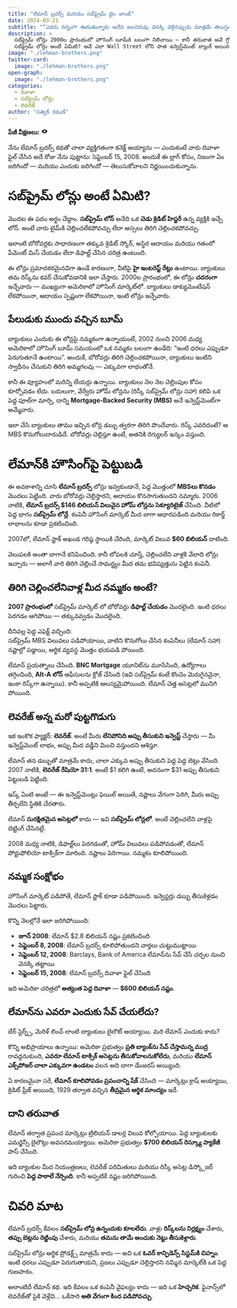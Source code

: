 ```yaml
---
title: "లేమాన్ బ్రదర్స్ మరియు సబ్‌ప్రైమ్ టైం బాంబ్"
date: 2024-03-21
subtitle: "“ఎవరు నగ్నంగా ఈదుతున్నారు అనేది జలచెరువు వెనక్కి వెళ్లినప్పుడు మాత్రమే తెలుస్తుంది.” — వారెన్ బఫెట్"
description: >
  సబ్‌ప్రైమ్ లోన్లు 2000ల ప్రారంభంలో హౌసింగ్ బూమ్‌కి బలంగా నిలిచాయి — కానీ తరువాత అవే గ్లోబల్ ఫైనాన్స్ సిస్టంను కుదిపేశాయి.  
  సబ్‌ప్రైమ్ లోన్లు అంటే ఏమిటి? అవే ఎలా Wall Street లోని పాత ఇన్వెస్ట్‌మెంట్ బ్యాంక్ అయిన Lehman Brothers‌ను కూల్చేశాయి?
image: "./lehman-brothers.png"
twitter-card:
  image: "./lehman-brothers.png"
open-graph:
  image: "./lehman-brothers.png"
categories:
  - దివాళా
  - సబ్‌ప్రైమ్ లోన్లు
  - లెవరేజ్
author: "సత్విక్ రమణ్"
---
```


<p><b>పేజీ వీక్షణలు:</b> <svg xmlns="http://www.w3.org/2000/svg" width="1em" height="1em" viewBox="0 0 256 256"><path fill="currentColor" d="M247.31 124.76c-.35-.79-8.82-19.58-27.65-38.41C194.57 61.26 162.88 48 128 48S61.43 61.26 36.34 86.35C17.51 105.18 9 124 8.69 124.76a8 8 0 0 0 0 6.5c.35.79 8.82 19.57 27.65 38.4C61.43 194.74 93.12 208 128 208s66.57-13.26 91.66-38.34c18.83-18.83 27.3-37.61 27.65-38.4a8 8 0 0 0 0-6.5M128 168a40 40 0 1 1 40-40a40 40 0 0 1-40 40"/></svg> <span class="waline-pageview-count"></i><p>

నేను లేమాన్ బ్రదర్స్ కథతో చాలా వ్యక్తిగతంగా కనెక్ట్ అయ్యాను — ఎందుకంటే వారు దివాళా ఫైల్ చేసిన అదే రోజు నేను పుట్టాను: సెప్టెంబర్ 15, 2008. అందుకే ఈ బ్లాగ్ కోసం, నిజంగా ఏం జరిగిందో — మరియు ఎందుకు జరిగిందో — తెలుసుకోవాలని నిర్ణయించుకున్నాను.

# సబ్‌ప్రైమ్ లోన్లు అంటే ఏమిటి?
మొదట ఈ పదం అర్థం చేద్దాం. **సబ్‌ప్రైమ్ లోన్** అనేది ఒక **చెడు క్రెడిట్ హిస్టరీ** ఉన్న వ్యక్తికి ఇచ్చే లోన్. అంటే వారు టైమ్‌కి చెల్లించలేకపోవచ్చు లేదా అస్సలు తిరిగి చెల్లించకపోవచ్చు.

ఇలాంటి బోరోవర్లకు సాధారణంగా తక్కువ క్రెడిట్ స్కోర్, అస్థిర ఆదాయం మరియు గతంలో పేమెంట్ మిస్ చేయడం లేదా డిఫాల్ట్ చేసిన చరిత్ర ఉంటుంది.

ఈ లోన్లు ప్రమాదకరమైనవిగా ఉండే కారణంగా, వీటిపై **హై ఇంటరెస్ట్ రేట్లు** ఉంటాయి. బ్యాంకులు తమ రిస్క్‌ను కవర్ చేసుకోవడానికి ఇలా చేస్తారు. 2000ల ప్రారంభంలో, ఈ లోన్లు **చదరంగా** ఇచ్చేవారు — ముఖ్యంగా అమెరికాలో హౌసింగ్ మార్కెట్‌లో. బ్యాంకులు డాక్యుమెంటేషన్ లేకపోయినా, ఆదాయం స్పష్టంగా లేకపోయినా, ఇంటి లోన్లు ఇచ్చేవారు.

## పేలుడుకు ముందు వచ్చిన బూమ్
బ్యాంకులు ఎందుకు ఈ లోన్లపై నమ్మకంగా ఉన్నాయంటే, 2002 నుంచి 2006 మధ్య అమెరికాలో హౌసింగ్ బూమ్ సమయంలో ఒక నమ్మకం బలంగా ఉండేది: “ఇంటి ధరలు ఎప్పుడూ పెరుగుతూనే ఉంటాయి”. అందుకే, బోరోవర్లు తిరిగి చెల్లించకపోయినా, బ్యాంకులు ఇంటిని స్వాధీనం చేసుకుని తిరిగి అమ్మగలవు — ఎక్కువగా లాభంతోనే.

కానీ ఈ వ్యూహంలో మరిన్ని లేయర్లు ఉన్నాయి. బ్యాంకులు నెల నెల చెల్లింపుల కోసం కూర్చోవడం లేదు. బదులుగా, వేర్వేరు హోమ్ లోన్లను (రిస్కీ సబ్‌ప్రైమ్ లోన్లు సహా) కలిపి ఒక పెద్ద పూల్‌గా మార్చి, దాన్ని **Mortgage-Backed Security (MBS)** అనే ఇన్వెస్ట్‌మెంట్‌గా అమ్మేవారు.

ఇలా చేసి బ్యాంకులు తాము ఇచ్చిన లోన్ల డబ్బు త్వరగా తిరిగి పొందేవారు. రిస్క్ ఎవరిదంటే? ఆ MBS కొనుగోలుదారుడిదే. బోరోవర్లు చెల్లిస్తూ ఉంటే, అతనికి రెగ్యులర్ ఇన్కం వస్తుంది.

# లేమాన్‌కి హౌసింగ్‌పై పెట్టుబడి
ఈ అవకాశాన్ని చూసి **లేమాన్ బ్రదర్స్** లోన్లు ఇవ్వకుండానే, పెద్ద మొత్తంలో **MBSలు కొనడం** మొదలు పెట్టింది. వారు బోరోవర్లు చెల్లిస్తారని, ఆదాయం కొనసాగుతుందని నమ్మారు. 2006 నాటికి, **లేమాన్ బ్రదర్స్ $146 బిలియన్ విలువైన హోమ్ లోన్లను సెక్యూరిటైజ్** చేసింది. వీటిలో పెద్ద భాగం **సబ్‌ప్రైమ్ లోన్లే**. కంపెనీ హౌసింగ్ మార్కెట్ మీద బాగా ఆధారపడింది మరియు రికార్డ్ లాభాలను కూడా ప్రకటించింది.

2007లో, లేమాన్ స్టాక్ అఖండ గరిష్ఠ స్థాయికి చేరింది, మార్కెట్ విలువ **$60 బిలియన్** దాటింది.

వెలుపలకి అంతా బాగానే కనిపించింది. కానీ లోపలకి చూస్తే, చెల్లించలేని వాళ్లకి వేలాది లోన్లు ఇచ్చారు — అలాగే వారి తిరిగి చెల్లించే సామర్థ్యం మీద తమ భవిష్యత్తును పెట్టిన కంపెనీ.

## తిరిగి చెల్లించలేనివాళ్ల మీద నమ్మకం అంటే?
**2007 ప్రారంభంలో** సబ్‌ప్రైమ్ మార్కెట్ లో బోరోవర్లు **డిఫాల్ట్ చేయడం** మొదలైంది. ఇంటి ధరలు పెరగడం ఆగిపోయి — తక్కువవ్వడం మొదలైంది.

దీనివల్ల పెద్ద ఎఫెక్ట్ వచ్చింది:  
సబ్‌ప్రైమ్ MBS విలువలు పడిపోయాయి, వాటిని కొనుగోలు చేసిన కంపెనీలు (లేమాన్ సహా) నష్టాల్లో పడ్డాయి, ఆర్థిక వ్యవస్థ మొత్తం భయపడి పోయింది.

లేమాన్ ప్రయత్నాలు చేసింది. **BNC Mortgage** యూనిట్‌ను మూసేసింది, ఉద్యోగాలు తగ్గించింది, **Alt-A లోన్** ఆఫీసులను క్లోజ్ చేసింది (ఇవి సబ్‌ప్రైమ్ కంటే కొంచెం మెరుగైనవైనా, ఇంకా రిస్క్‌గా ఉన్నాయి). కానీ అప్పటికి ఆలస్యమైపోయింది. లేమాన్ చెత్త అసెట్లలో మునిగి పోయింది.

## లెవరేజ్ అన్న మరో పుట్టగొడుగు
ఇక ఇంకొక ఫ్యాక్టర్: **లెవరేజ్**. అంటే మీరు **లేనిపోనిది అప్పు తీసుకుని ఇన్వెస్ట్** చేస్తారు — మీ ఇన్వెస్ట్‌మెంట్ లాభం, అప్పు మీద వడ్డీని మించి వస్తుందని ఆశిస్తూ.

లేమాన్ తన డబ్బుతో మాత్రమే కాదు, చాలా ఎక్కువ అప్పు తీసుకుని పెద్ద పెద్ద బెట్లు వేసింది. 2007 నాటికి, **లెవరేజ్ రేషియో 31:1**. అంటే $1 కలిగి ఉంటే, అదనంగా $31 అప్పు తీసుకుని పెట్టుబడి పెట్టింది.

ఇస్క్ ఏంటి అంటే — ఈ ఇన్వెస్ట్‌మెంట్లు ఫెయిల్ అయితే, నష్టాలు వేగంగా పెరిగి, మీరు అప్పు తీర్చలేని స్థితికి చేరతారు.  

లేమాన్ **సురక్షితమైన అసెట్లలో** కాదు — ఇవి **సబ్‌ప్రైమ్ లోన్లలో**. అంటే చెల్లించలేని వాళ్లపై బెట్టింగ్ చేసినట్లే.  

2008 మధ్య నాటికి, డిఫాల్ట్‌లు పెరగడంతో, హోమ్ విలువలు పడిపోవడంతో, లేమాన్ పోర్టుఫోలియో టాక్సిక్‌గా మారింది. నష్టాలు పెరిగాయి. నమ్మకం కూలిపోయింది.

## నమ్మక సంక్షోభం
హౌసింగ్ మార్కెట్ పడిపోతే, లేమాన్ స్టాక్ కూడా పడిపోయింది. ఇన్వెస్టర్లు డబ్బు తీసుకెళ్లడం మొదలు పెట్టారు.

కొన్ని నెలల్లోనే ఇలా జరిగిపోయింది:

* **జూన్ 2008**: లేమాన్ $2.8 బిలియన్ నష్టం ప్రకటించింది  
* **సెప్టెంబర్ 8, 2008**: లేమాన్ బ్రదర్స్ కూలిపోతుందని వార్తలు చుట్టుముట్టాయి  
* **సెప్టెంబర్ 12, 2008**: Barclays, Bank of America లేమాన్‌ను సేవ్ చేసే చర్చల నుంచి వెనక్కి తట్టాయి  
* **సెప్టెంబర్ 15, 2008**: లేమాన్ బ్రదర్స్ దివాళా ఫైల్ చేసింది  

ఇది అమెరికా చరిత్రలో **అత్యంత పెద్ద దివాళా** — **$600 బిలియన్ నష్టం**.

## లేమాన్‌ను ఎవరూ ఎందుకు సేవ్ చేయలేదు?
బేర్ స్టెర్న్స్, మెరిళ్ లించ్ లాంటి బ్యాంకులు బైలౌట్ అయ్యాయి. మరి లేమాన్ ఎందుకు కాదు?

కొన్ని అభిప్రాయాలు ఉన్నాయి: అమెరికా ప్రభుత్వం **ప్రతి బ్యాంక్‌ను సేవ్ చేస్తామన్న ముద్ర** రావద్దనుకుంది, **ఎవరూ లేమాన్ టాక్సిక్ అసెట్లను తీసుకోవాలనుకోలేదు**, మరియు **లేమాన్ ఎక్స్‌పోజర్ చాలా ఎక్కువగా ఉండటం** వలన అది బాగా డేంజరస్ అయ్యింది.

ఏ కారణమైనా సరే, **లేమాన్ కూలిపోవడం ప్రపంచాన్ని షేక్** చేసింది — మార్కెట్లు క్రాష్ అయ్యాయి, క్రెడిట్ ఫ్రీజ్ అయింది, 1929 తర్వాత వచ్చిన **తీవ్రమైన ఆర్థిక మాంద్యం** ఇదే.

## దాని తరువాత
లేమాన్ తర్వాత ప్రపంచ మార్కెట్లు ట్రిలియన్ డాలర్ల విలువ కోల్పోయాయి. పెద్ద బ్యాంకులకు ఎమర్జెన్సీ బైలౌట్లు అవసరమయ్యాయి. అమెరికా ప్రభుత్వం **$700 బిలియన్ రెస్క్యూ ప్యాకేజీ** పాస్ చేసింది.

ఇది బ్యాంకుల మీద నియంత్రణలు, లెవరేజ్ పరిమితులు మరియు రిస్కీ అసెట్ల డిస్క్లోజర్ గురించి **పెద్ద పాఠాలే నేర్పింది**. కానీ అప్పటికే నష్టం జరిగిపోయింది.

# చివరి మాట
లేమాన్ బ్రదర్స్ కేవలం **సబ్‌ప్రైమ్ లోన్ల ఉన్నందుకు కూలలేదు**. వాళ్లు **రిస్క్‌లను నిర్లక్ష్యం** చేశారు, **తప్పు బెట్లను రెట్టింపు** చేశారు, మరియు **తమను తామే అంచుకు నెట్టు తీసుకెళ్లారు**.

సబ్‌ప్రైమ్ లోన్లు ఆర్థిక ప్రోడక్ట్స్ మాత్రమే కాదు — అవి ఒక **ఓవర్ కాన్ఫిడెన్స్ సిస్టమ్‌కి చిహ్నం**. ఇంటి ధరలు ఎప్పుడూ పెరుగుతాయని, ప్రజలు ఎప్పుడూ చెల్లిస్తారని నమ్మిన మార్కెట్‌కి ఒక పెద్ద గుణపాఠం.

అలాంటిదే లేమాన్ కథ. ఇది కేవలం ఒక కంపెనీ వైఫల్యం కాదు — ఇది ఒక **హెచ్చరిక**. ఫైనాన్స్‌లో లెవరేజ్‌తో పైకి వెళ్లేవి… ఒకేసారి **అతి వేగంగా కింద పడిపోవచ్చు**.
